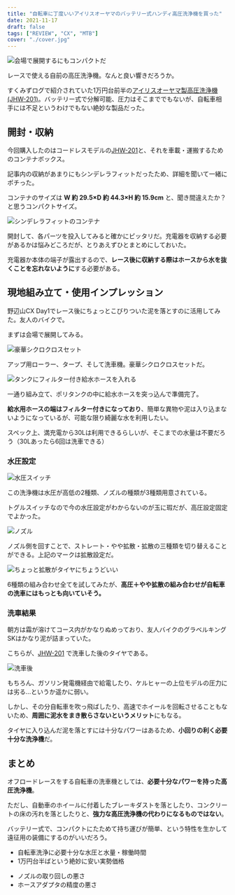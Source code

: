 ```yaml
---
title: "自転車に丁度いいアイリスオーヤマのバッテリー式ハンディ高圧洗浄機を買った"
date: 2021-11-17
draft: false
tags: ["REVIEW", "CX", "MTB"]
cover: "./cover.jpg"
---
```


![会場で展開するにもコンパクトだ](./eyecatch.jpg)

レースで使える自前の高圧洗浄機。なんと良い響きだろうか。

すくみずログで紹介されていた1万円台前半の[アイリスオーヤマ製高圧洗浄機(JHW-201)](https://amzn.to/3FpM7mR)。バッテリー式で分解可能、圧力はそこまででもないが、自転車相手には不足というわけでもない絶妙な製品だった。

<LinkBox url="https://skmzlog.com/10-17-2021-gojo-cx/" />

## 開封・収納

今回購入したのはコードレスモデルの[JHW-201](https://amzn.to/3FpM7mR)と、それを車載・運搬するためのコンテナボックス。

<LinkBox url="https://www.amazon.co.jp/gp/product/B08481Z7H1/" isAmazonLink />

<LinkBox url="https://www.amazon.co.jp/gp/product/B00IMR177S/" isAmazonLink />

記事内の収納があまりにもシンデレラフィットだったため、詳細を聞いて一緒にポチった。

コンテナのサイズは **W 約 29.5×D 約 44.3×H 約 15.9cm** と、聞き間違えたか？と思うコンパクトサイズ。

![シンデレラフィットのコンテナ](./fit.jpg)

開封して、各パーツを投入してみると確かにピッタリだ。充電器を収納する必要があるかは悩みどころだが、とりあえずひとまとめにしておいた。

充電器か本体の端子が露出するので、**レース後に収納する際はホースから水を抜くことを忘れないように**する必要がある。

## 現地組み立て・使用インプレッション

野辺山CX Day1でレース後にちょっとこびりついた泥を落とすのに活用してみた。友人のバイクで。

<LinkBox url="https://blog.gensobunya.net/post/2021/11/2021_jcx_nobeyama/" />

まずは会場で展開してみる。

![豪華シクロクロスセット](./cyclocross_set.jpg)

アップ用ローラー、タープ、そして洗車機。豪華シクロクロスセットだ。

![タンクにフィルター付き給水ホースを入れる](./eyecatch.jpg)

一通り組み立て、ポリタンクの中に給水ホースを突っ込んで準備完了。

**給水用ホースの端はフィルター付きになっており**、簡単な異物や泥は入り込まないようになっているが、可能な限り綺麗な水を利用したい。

スペック上、満充電から30Lは利用できるらしいが、そこまでの水量は不要だろう（30Lあったら6回は洗車できる）

### 水圧設定

![水圧スイッチ](./switch.jpg)

この洗浄機は水圧が高低の2種類、ノズルの種類が3種類用意されている。

トグルスイッチなので今の水圧設定がわからないのが玉に瑕だが、高圧設定固定でよかった。

![ノズル](./mark.jpg)

ノズル側を回すことで、ストレート・やや拡散・拡散の三種類を切り替えることができる。上記のマークは拡散設定だ。

![ちょっと拡散がタイヤにちょうどいい](./best_mark.jpg)

6種類の組み合わせ全てを試してみたが、**高圧＋やや拡散の組み合わせが自転車の洗車にはもっとも向いていそう。**

### 洗車結果

朝方は霜が溶けてコース内がかなりぬめっており、友人バイクのグラベルキングSKはかなり泥が詰まっていた。

こちらが、[JHW-201](https://amzn.to/3FpM7mR) で洗車した後のタイヤである。

![洗車後](./cleaned.jpg)

もちろん、ガソリン発電機経由で給電したり、ケルヒャーの上位モデルの圧力には劣る…というか遥かに弱い。

しかし、その分自転車を吹っ飛ばしたり、高速でホイールを回転させることもないため、**周囲に泥水をまき散らさないというメリット**にもなる。

タイヤに入り込んだ泥を落とすには十分なパワーはあるため、**小回りの利く必要十分な洗浄機**だ。

## まとめ

オフロードレースをする自転車の洗車機としては、**必要十分なパワーを持った高圧洗浄機**。

ただし、自動車のホイールに付着したブレーキダストを落としたり、コンクリートの床の汚れを落としたりと、**強力な高圧洗浄機の代わりになるものではない**。

バッテリー式で、コンパクトにたためて持ち運びが簡単、という特性を生かして遠征用の装備にするのがいいだろう。

<PositiveBox>

- 自転車洗浄に必要十分な水圧と水量・稼働時間
- 1万円台半ばという絶妙に安い実勢価格

</PositiveBox>

<NegativeBox>

- ノズルの取り回しの悪さ
- ホースアダプタの精度の悪さ

</NegativeBox>

<LinkBox url="https://www.amazon.co.jp/gp/product/B08481Z7H1/" isAmazonLink />

